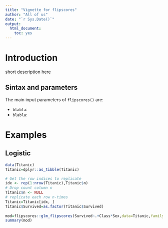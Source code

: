 ---
title: "Vignette for flipscores"
author: "All of us"
date: "`r Sys.Date()`"
output: 
  html_document: 
    toc: yes
---

# Introduction

short description here


## Sintax and parameters


The main input parameters of `flipscores()` are:   

- `blabla`:  
- `blabla`: 


# Examples

## Logistic 
 
```{r}

data(Titanic)
Titanic=dplyr::as_tibble(Titanic)

# Get the row indices to replicate
idx <- rep(1:nrow(Titanic),Titanic$n)
# Drop count column n
Titanic$n <- NULL
# replicate each row n-times
Titanic=Titanic[idx, ]
Titanic$Survived=as.factor(Titanic$Survived)
  
mod=flipscores::glm_flipscores(Survived~.+Class*Sex,data=Titanic,family = binomial,score_type = "basic")
summary(mod)
```

